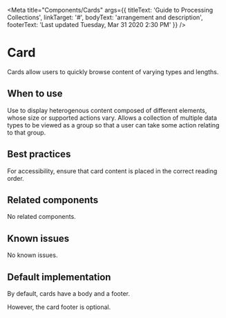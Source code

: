 
<Meta
  title="Components/Cards"
  args={{ titleText: 'Guide to Processing Collections',
    linkTarget: '#',
    bodyText: 'arrangement and description',
    footerText: 'Last updated Tuesday, Mar 31 2020 2:30 PM' }} />

# Card

Cards allow users to quickly browse content of varying types and lengths.

## When to use

Use to display heterogenous content composed of different elements, whose size or
supported actions vary. Allows a collection of multiple data types to be viewed
as a group so that a user can take some action relating to that group.

## Best practices

For accessibility, ensure that card content is placed in the correct reading order.

## Related components

No related components.

## Known issues

No known issues.

## Default implementation
By default, cards have a body and a footer.

<Story story={stories.basic} />

However, the card footer is optional.

<Story story={stories.noFooter} />
